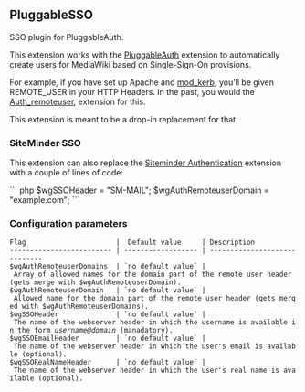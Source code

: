== PluggableSSO ==
SSO plugin for PluggableAuth.

This extension works with the [https://www.mediawiki.org/wiki/Extension:PluggableAuth PluggableAuth] extension to automatically create users for MediaWiki based on Single-Sign-On provisions.

For example, if you have set up Apache and [http://modauthkerb.sourceforge.net/ mod_kerb], you'll be given REMOTE_USER in your HTTP Headers.  In the past, you would the [https://www.mediawiki.org/wiki/Extension:Auth_remoteuser Auth_remoteuser], extension for this.

This extension is meant to be a drop-in replacement for that.

=== SiteMinder SSO ===

This extension can also replace the [https://www.mediawiki.org/wiki/Extension:Siteminder_Authentication Siteminder Authentication] extension with a couple of lines of code:

``` php
$wgSSOHeader = "SM-MAIL";
$wgAuthRemoteuserDomain = "example.com";
```

=== Configuration parameters ===
 Flag                      |  Default value     | Description
 ------------------------- | ------------------ | -----------------------------
 $wgAuthRemoteuserDomains  | `no default value` | Array of allowed names for the domain part of the remote user header (gets merge with $wgAuthRemoteuserDomain).
 $wgAuthRemoteuserDomain   | `no default value` | Allowed name for the domain part of the remote user header (gets merged with $wgAuthRemoteuserDomains).
 $wgSSOHeader              | `no default value` | The name of the webserver header in which the username is available in the form ''username@domain'' (manadatory).
 $wgSSOEmailHeader         | `no default value` | The name of the webserver header in which the user's email is available (optional).
 $wgSSORealNameHeader      | `no default value` | The name of the webserver header in which the user's real name is available (optional).


